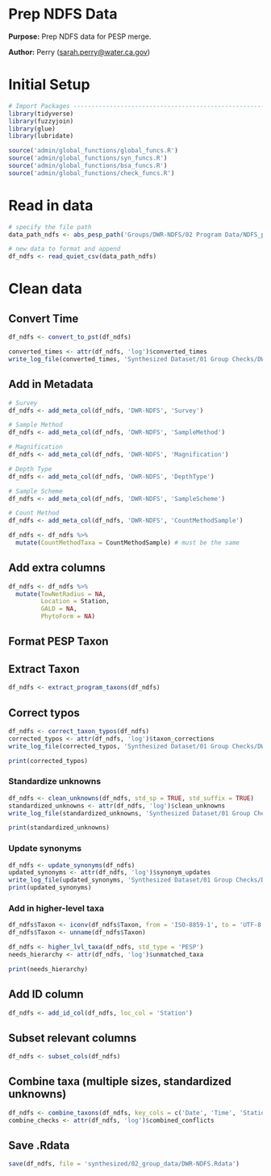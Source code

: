 # Prep NDFS Data

**Purpose:** Prep NDFS data for PESP merge.

**Author:** Perry ([sarah.perry\@water.ca.gov](mailto:sarah.perry@water.ca.gov){.email})

# Initial Setup
```r
# Import Packages ---------------------------------------------------------
library(tidyverse)
library(fuzzyjoin)
library(glue)
library(lubridate)

source('admin/global_functions/global_funcs.R')
source('admin/global_functions/syn_funcs.R')
source('admin/global_functions/bsa_funcs.R')
source('admin/global_functions/check_funcs.R')
```

# Read in data
```r
# specify the file path
data_path_ndfs <- abs_pesp_path('Groups/DWR-NDFS/02 Program Data/NDFS_program_draft.csv')

# new data to format and append
df_ndfs <- read_quiet_csv(data_path_ndfs)
```

# Clean data

## Convert Time
```r
df_ndfs <- convert_to_pst(df_ndfs)

converted_times <- attr(df_ndfs, 'log')$converted_times
write_log_file(converted_times, 'Synthesized Dataset/01 Group Checks/DWR-NDFS/tables/NDFS_converted_times.csv')
```
## Add in Metadata
```r
# Survey
df_ndfs <- add_meta_col(df_ndfs, 'DWR-NDFS', 'Survey')

# Sample Method
df_ndfs <- add_meta_col(df_ndfs, 'DWR-NDFS', 'SampleMethod')

# Magnification
df_ndfs <- add_meta_col(df_ndfs, 'DWR-NDFS', 'Magnification')

# Depth Type
df_ndfs <- add_meta_col(df_ndfs, 'DWR-NDFS', 'DepthType')

# Sample Scheme
df_ndfs <- add_meta_col(df_ndfs, 'DWR-NDFS', 'SampleScheme')

# Count Method
df_ndfs <- add_meta_col(df_ndfs, 'DWR-NDFS', 'CountMethodSample')

df_ndfs <- df_ndfs %>%
  mutate(CountMethodTaxa = CountMethodSample) # must be the same
```

## Add extra columns
```r
df_ndfs <- df_ndfs %>% 
  mutate(TowNetRadius = NA,
         Location = Station,
         GALD = NA,
         PhytoForm = NA)
```

## Format PESP Taxon
## Extract Taxon
```r
df_ndfs <- extract_program_taxons(df_ndfs)
```

## Correct typos
```r
df_ndfs <- correct_taxon_typos(df_ndfs)
corrected_typos <- attr(df_ndfs, 'log')$taxon_corrections
write_log_file(corrected_typos, 'Synthesized Dataset/01 Group Checks/DWR-NDFS/tables/NDFS_corrected_typos.csv')

print(corrected_typos)
```

### Standardize unknowns
```r
df_ndfs <- clean_unknowns(df_ndfs, std_sp = TRUE, std_suffix = TRUE)
standardized_unknowns <- attr(df_ndfs, 'log')$clean_unknowns
write_log_file(standardized_unknowns, 'Synthesized Dataset/01 Group Checks/DWR-NDFS/tables/NDFS_standardized_unknowns.csv')

print(standardized_unknowns)
```

### Update synonyms
```r
df_ndfs <- update_synonyms(df_ndfs)
updated_synonyms <- attr(df_ndfs, 'log')$synonym_updates
write_log_file(updated_synonyms, 'Synthesized Dataset/01 Group Checks/DWR-NDFS/tables/NDFS_updated_synonyms.csv')
print(updated_synonyms)
```

### Add in higher-level taxa
```r
df_ndfs$Taxon <- iconv(df_ndfs$Taxon, from = 'ISO-8859-1', to = 'UTF-8')
df_ndfs$Taxon <- unname(df_ndfs$Taxon)

df_ndfs <- higher_lvl_taxa(df_ndfs, std_type = 'PESP')
needs_hierarchy <- attr(df_ndfs, 'log')$unmatched_taxa

print(needs_hierarchy)
```
## Add ID column
```r
df_ndfs <- add_id_col(df_ndfs, loc_col = 'Station')
```

## Subset relevant columns
```r
df_ndfs <- subset_cols(df_ndfs)
```

## Combine taxa (multiple sizes, standardized unknowns)
```r
df_ndfs <- combine_taxons(df_ndfs, key_cols = c('Date', 'Time', 'Station', 'SampleDepth'))
combine_checks <- attr(df_ndfs, 'log')$combined_conflicts
```

## Save .Rdata
```r
save(df_ndfs, file = 'synthesized/02_group_data/DWR-NDFS.Rdata')
```

